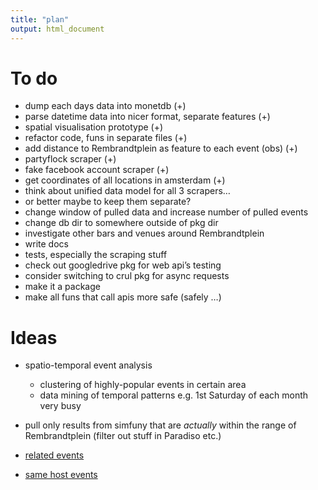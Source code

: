 ```yaml
---
title: "plan"
output: html_document
---
```


# To do

- dump each days data into monetdb (+)
- parse datetime data into nicer format, separate features (+)
- spatial visualisation prototype (+)
- refactor code, funs in separate files (+)
- add distance to Rembrandtplein as feature to each event (obs) (+)
- partyflock scraper (+)
- fake facebook account scraper (+)
- get coordinates of all locations in amsterdam (+)
- think about unified data model for all 3 scrapers...
- or better maybe to keep them separate?
- change window of pulled data and increase number of pulled events
- change db dir to somewhere outside of pkg dir
- investigate other bars and venues around Rembrandtplein
- write docs
- tests, especially the scraping stuff
- check out googledrive pkg for web api's testing 
- consider switching to crul pkg for async requests
- make it a package
- make all funs that call apis more safe (safely ...)

# Ideas

- spatio-temporal event analysis 
  - clustering of highly-popular events in certain area
  - data mining of temporal patterns e.g. 1st Saturday of each month very
  busy
- pull only results from simfuny that are _actually_ within
  the range of Rembrandtplein (filter out stuff in Paradiso etc.)

- [related events](http://api.simfuny.com/app/api/2_0/event?callback=__ng_jsonp__.__req1.finished&nid=127311)
- [same host events](http://api.simfuny.com/app/api/2_0/events/host?callback=__ng_jsonp__.__req1.finished&hostid=50501&eventid=127311)
